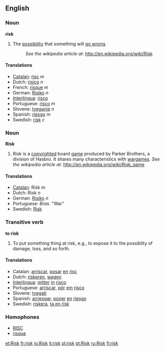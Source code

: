==English==
===Noun===
'''risk'''

#The [[possibility]] that something will [[go wrong]]. 
#:''See the wikipedia article at:'' http://en.wikipedia.org/wiki/Risk

====Translations====
*[[Catalan]]: [[risc]] ''m''
*Dutch: [[risico]] ''n''
*French: [[risque]] ''m''
*German: [[Risiko]] ''n''
*[[Interlingua]]: [[risco]]
*Portuguese: [[risco]] ''m''
*Slovene: [[tveganje]] ''n''
*Spanish: [[riesgo]] ''m''
*Swedish: [[risk]] ''c''

===Noun===
'''Risk'''

#Risk is a [[copyright]]ed board [[game]] produced by Parker Brothers, a division of Hasbro. It shares many characteristics with [[wargame]]s. ''See the wikipedia article at:'' http://en.wikipedia.org/wiki/Risk_game

====Translations====
*[[Catalan]]: Risk ''m''
*Dutch: Risk ''n''
*German: [[Risiko]] ''n''
*Portuguese: ''Bras.'' "War"
*Swedish: [[Risk]]

===Transitive verb===
'''to risk'''

#To put something thing at risk, e.g., to expose it to the possiblity of damage, loss, and so forth.

====Translations====
*Catalan: [[arriscar]], [[posar]] [[en]] [[risc]]
*Dutch: [[riskeren]], [[wagen]]
*[[Interlingua]]: [[mitter]] [[in]] [[risco]]
*Portuguese: [[arriscar]], [[pôr]] [[em]] [[risco]]
*Slovene: [[tvegati]]
*Spanish: [[arriesgar]], [[poner]] [[en]] [[riesgo]]
*Swedish: [[riskera]], [[ta en risk]]

===Homophones===
* [[RISC]]
* [[risque]]
[[et:Risk]]
[[fr:risk]]
[[io:Risk]]
[[it:risk]]
[[pl:risk]]
[[pt:Risk]]
[[ru:Risk]]
[[fi:risk]]